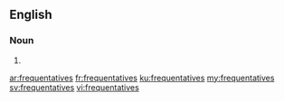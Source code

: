==English==

===Noun===
{{head|en}}

# {{plural of|frequentative}}

[[ar:frequentatives]]
[[fr:frequentatives]]
[[ku:frequentatives]]
[[my:frequentatives]]
[[sv:frequentatives]]
[[vi:frequentatives]]